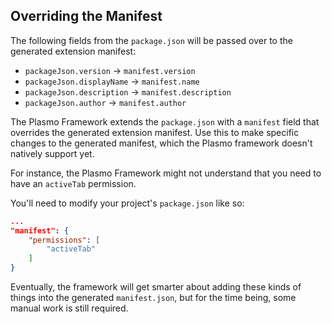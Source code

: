 ## Overriding the Manifest

The following fields from the `package.json` will be passed over to the generated extension manifest:

- `packageJson.version` -> `manifest.version`
- `packageJson.displayName` -> `manifest.name`
- `packageJson.description` -> `manifest.description`
- `packageJson.author` -> `manifest.author`

The Plasmo Framework extends the `package.json` with a `manifest` field that overrides the generated extension manifest. Use this to make specific changes to the generated manifest, which the Plasmo framework doesn't natively support yet.

For instance, the Plasmo Framework might not understand that you need to have an `activeTab` permission.

You'll need to modify your project's `package.json` like so:

```json
...
"manifest": {
    "permissions": [
        "activeTab"
    ]
}
```

Eventually, the framework will get smarter about adding these kinds of things into the generated `manifest.json`, but for the time being, some manual work is still required.
